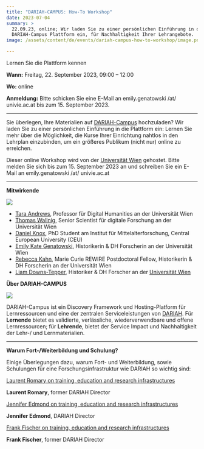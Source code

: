 ```yaml
---
title: "DARIAH-CAMPUS: How-To Workshop"
date: 2023-07-04
summary: >
  22.09.23, online; Wir laden Sie zu einer persönlichen Einführung in die
  DARIAH-Campus Plattform ein, für Nachhaltigkeit Ihrer Lehrangebote.
image: /assets/content/de/events/dariah-campus-how-to-workshop/image.png

---
```


Lernen Sie die Plattform kennen

**Wann:** Freitag, 22. September 2023, 09:00 – 12:00

**Wo:** online

**Anmeldung:** Bitte schicken Sie eine E-Mail an emily.genatowski /at/ univie.ac.at bis zum 15. September 2023.

***

Sie überlegen, Ihre Materialien auf [DARIAH-Campus](https://campus.dariah.eu/) hochzuladen? Wir laden Sie zu einer persönlichen Einführung in die Plattform ein: Lernen Sie mehr über die Möglichkeit, die Kurse Ihrer Einrichtung nahtlos in den Lehrplan einzubinden, um ein größeres Publikum (nicht nur) online zu erreichen.

Dieser online Workshop wird von der [Universität Wien](/consortium/university-of-vienna/) gehostet. Bitte melden Sie sich bis zum 15. September 2023 an und schreiben Sie ein E-Mail an emily.genatowski /at/ univie.ac.at

***

**Mitwirkende**

![](/assets/content/de/events/dariah-campus-how-to-workshop/university-of-vienna.png)

* [Tara Andrews](/consortium/university-of-vienna/), Professor für Digital Humanities an der Universität Wien
* [Thomas Wallnig](/consortium/university-of-vienna/), Senior Scientist für digitale Forschung an der Universität Wien
* [Daniel Knox](https://medievalstudies.ceu.edu/people/daniel-knox), PhD Student am Institut für Mittelalterforschung, Central European University (CEU)
* [Emily Kate Genatowski](https://ufind.univie.ac.at/de/person.html?id=1006196), Historikerin & DH Forscherin an der Universität Wien
* [Rebecca Kahn](https://rewire.univie.ac.at/fellows/kahn-rebecca-josina/), Marie Curie REWIRE Postdoctoral Fellow, Historikerin & DH Forscherin an der Universität Wien
* [Liam Downs-Tepper](https://at.linkedin.com/in/liam-downs-tepper), Historiker & DH Forscher an der [Universität Wien](https://ufind.univie.ac.at/de/person.html?id=1006983)

**Über DARIAH-CAMPUS**

![](/assets/content/de/events/dariah-campus-how-to-workshop/download-3.png)

DARIAH-Campus ist ein Discovery Framework und Hosting-Platform für Lernressourcen und eine der zentralen Serviceleistungen von [DARIAH](https://www.dariah.eu/). Für **Lernende** bietet es validierte, verlässliche, wiederverwendbare und offene Lernressourcen; für **Lehrende**, bietet der Service Impact und Nachhaltigkeit der Lehr-/ und Lernmaterialien.

***

**Warum Fort-/Weiterbildung und Schulung?**

Einige Überlegungen dazu, warum Fort- und Weiterbildung, sowie Schulungen für eine Forschungsinfrastruktur wie DARIAH so wichtig sind:

[Laurent Romary on training, education and research infrastructures](https://www.youtube.com/embed/OqYJNUmhJzw?feature=oembed)

**Laurent Romary**, former DARIAH Director

[Jennifer Edmond on training, education and research infrastructures](https://www.youtube.com/embed/iwz0uhEhtg4?feature=oembed)

**Jennifer Edmond**, DARIAH Director

[Frank Fischer on training, education and research infrastructures](https://www.youtube.com/embed/soL0itkLYpk?feature=oembed)

**Frank Fischer**, former DARIAH Director
